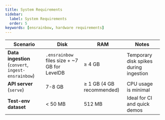 ```yaml
---
title: System Requirements
sidebar:
  label: System Requirements
  order: 5
keywords: [ensrainbow, hardware requirements]
---
```


| Scenario | Disk | RAM | Notes |
|----------|------|-----|-------|
| **Data ingestion** (`convert`, `ingest-ensrainbow`) | `.ensrainbow` files size + ~7 GB for LevelDB | ≥ 4 GB | Temporary disk spikes during ingestion |
| **API server** (`serve`) | 7-8 GB | ≥ 1 GB (4 GB recommended) | CPU usage is minimal |
| **Test-env dataset** | < 50 MB | 512 MB | Ideal for CI and quick demos | 
